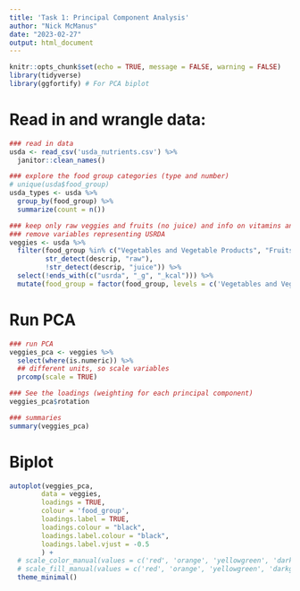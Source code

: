 ```yaml
---
title: 'Task 1: Principal Component Analysis'
author: "Nick McManus"
date: "2023-02-27"
output: html_document
---
```


```r
knitr::opts_chunk$set(echo = TRUE, message = FALSE, warning = FALSE)
library(tidyverse)
library(ggfortify) # For PCA biplot
```


# Read in and wrangle data:
```r
### read in data
usda <- read_csv('usda_nutrients.csv') %>% 
  janitor::clean_names() 

### explore the food group categories (type and number)
# unique(usda$food_group)
usda_types <- usda %>% 
  group_by(food_group) %>% 
  summarize(count = n())

### keep only raw veggies and fruits (no juice) and info on vitamins and minerals
### remove variables representing USRDA
veggies <- usda %>% 
  filter(food_group %in% c("Vegetables and Vegetable Products", "Fruits and Fruit Juices"),
         str_detect(descrip, "raw"),
         !str_detect(descrip, "juice")) %>% 
  select(!ends_with(c("usrda", "_g", "_kcal"))) %>% 
  mutate(food_group = factor(food_group, levels = c('Vegetables and Vegetable Products', 'Fruits and Fruit Juices')))
```

# Run PCA
``` r
### run PCA
veggies_pca <- veggies %>%
  select(where(is.numeric)) %>% 
  ## different units, so scale variables
  prcomp(scale = TRUE) 

### See the loadings (weighting for each principal component)
veggies_pca$rotation

### summaries
summary(veggies_pca)
```

# Biplot
```r
autoplot(veggies_pca,
     	data = veggies,
     	loadings = TRUE,
     	colour = 'food_group',
     	loadings.label = TRUE,
     	loadings.colour = "black",
     	loadings.label.colour = "black",
     	loadings.label.vjust = -0.5
     	) +
  # scale_color_manual(values = c('red', 'orange', 'yellowgreen', 'darkgreen')) +
  # scale_fill_manual(values = c('red', 'orange', 'yellowgreen', 'darkgreen')) +
  theme_minimal()
```

